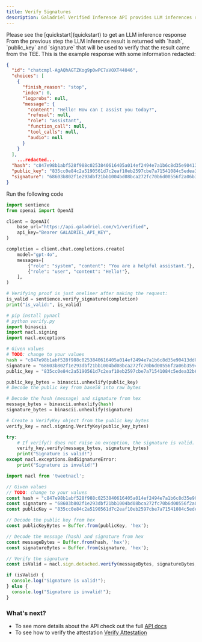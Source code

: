 ```yaml
---
title: Verify Signatures
description: Galadriel Verified Inference API provides LLM inferences results that are signed by the TEE private key. This page goes over the details on how to validate if the signatures are correct.
---
```


<Info>
  Please see the [quickstart](quickstart) to get an LLM inference response
</Info>

<Steps>
    <Step title="Get the LLM inference response as in quickstart">
        From the previous step the LLM inference result is returned with `hash`, `public_key` and `signature` that will be used to verify that the result came from the TEE.
        This is the example response with some information redacted:

```json
{
  "id": "chatcmpl-AgAQhAGTZKog9p0wPC7aVOXT44046",
  "choices": [
    {
      "finish_reason": "stop",
      "index": 0,
      "logprobs": null,
      "message": {
        "content": "Hello! How can I assist you today?",
        "refusal": null,
        "role": "assistant",
        "function_call": null,
        "tool_calls": null,
        "audio": null
      }
    }
  ],
    ...redacted...
  "hash": "c847e98b1abf528f988c0253840616405a014ef2494e7a1b6c8d35e90413dd0a",
  "public_key": "835cc0e84c2a5190561d7c2eaf10eb2597cbe7a71541084c5edea32b60bc5e68",
  "signature": "68603b802f1e293dbf21bb1004bd08bca272fc70b6d00556f2a06b35949319533ad527c614c063836601aa00c8ca960dc600cad990df1ff8ff18079a09561d07"
}
```

  </Step>
    <Step title="Call the verification code">
    Run the following code
      <CodeGroup>

```python PythonSDK
import sentience
from openai import OpenAI

client = OpenAI(
    base_url="https://api.galadriel.com/v1/verified",
    api_key="Bearer GALADRIEL_API_KEY",
)

completion = client.chat.completions.create(
    model="gpt-4o",
    messages=[
        {"role": "system", "content": "You are a helpful assistant."},
        {"role": "user", "content": "Hello!"},
    ],
)

# Verifying proof is just oneliner after making the request:
is_valid = sentience.verify_signature(completion)
print("is_valid:", is_valid)
```

```python Python
# pip install pynacl
# python verify.py
import binascii
import nacl.signing
import nacl.exceptions

# Given values
# TODO: change to your values
hash = "c847e98b1abf528f988c0253840616405a014ef2494e7a1b6c8d35e90413dd0a"
signature = "68603b802f1e293dbf21bb1004bd08bca272fc70b6d00556f2a06b35949319533ad527c614c063836601aa00c8ca960dc600cad990df1ff8ff18079a09561d07"
public_key = "835cc0e84c2a5190561d7c2eaf10eb2597cbe7a71541084c5edea32b60bc5e68"

public_key_bytes = binascii.unhexlify(public_key)
# Decode the public key from base58 into raw bytes

# Decode the hash (message) and signature from hex
message_bytes = binascii.unhexlify(hash)
signature_bytes = binascii.unhexlify(signature)

# Create a VerifyKey object from the public key bytes
verify_key = nacl.signing.VerifyKey(public_key_bytes)

try:
    # If verify() does not raise an exception, the signature is valid.
    verify_key.verify(message_bytes, signature_bytes)
    print("Signature is valid!")
except nacl.exceptions.BadSignatureError:
    print("Signature is invalid!")
```

```javascript Javascript
import nacl from 'tweetnacl';

// Given values
// TODO: change to your values
const hash = "c847e98b1abf528f988c0253840616405a014ef2494e7a1b6c8d35e90413dd0a";
const signature = "68603b802f1e293dbf21bb1004bd08bca272fc70b6d00556f2a06b35949319533ad527c614c063836601aa00c8ca960dc600cad990df1ff8ff18079a09561d07";
const publicKey = "835cc0e84c2a5190561d7c2eaf10eb2597cbe7a71541084c5edea32b60bc5e68";

// Decode the public key from hex
const publicKeyBytes = Buffer.from(publicKey, 'hex');

// Decode the message (hash) and signature from hex
const messageBytes = Buffer.from(hash, 'hex');
const signatureBytes = Buffer.from(signature, 'hex');

// Verify the signature
const isValid = nacl.sign.detached.verify(messageBytes, signatureBytes, publicKeyBytes);

if (isValid) {
  console.log("Signature is valid!");
} else {
  console.log("Signature is invalid!");
}
```

</CodeGroup>
  </Step>
</Steps>

### What's next?
* To see more details about the API check out the full [API docs](/api-reference/verified-chat-completion-API)
* To see how to verify the attestation [Verify Attestation](/for-agents-developers/verify-attestation)
